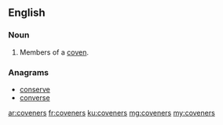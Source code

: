==English==

===Noun===
{{head|en|plural}}

# {{plural of|covener|lang=en|nocat=1}}  Members of a [[coven]].

===Anagrams===
* [[conserve#English|conserve]]
* [[converse#English|converse]]

[[ar:coveners]]
[[fr:coveners]]
[[ku:coveners]]
[[mg:coveners]]
[[my:coveners]]